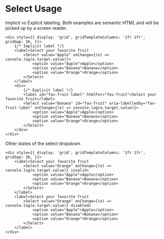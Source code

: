 # Select Usage

Implicit vs Explicit labeling. Both examples are semantic HTML and will be picked up by a screen reader.  

```tsx
<div style={{ display: 'grid', gridTemplateColumns: '1fr 1fr', gridGap: 16, }}>
    {/* Implicit label */}
    <label>Select your favorite fruit
        <Select value="Apple" onChange={(e) => console.log(e.target.value)}>
            <option value="Apple">Apple</option>
            <option value="Banana">Banana</option>
            <option value="Orange">Orange</option>
        </Select>
    </label>
    <div>
        {/* Explicit label */}
        <label id="fav-fruit-label" htmlFor="fav-fruit">Select your favorite fruit</label>
        <Select value="Banana" id="fav-fruit" aria-labelledby="fav-fruit-label" onChange={(e) => console.log(e.target.value)}>
            <option value="Apple">Apple</option>
            <option value="Banana">Banana</option>
            <option value="Orange">Orange</option>
        </Select>
    </div>
</div>
```

Other states of the select dropdown

```tsx
<div style={{ display: 'grid', gridTemplateColumns: '1fr 1fr', gridGap: 16, }}>
    <label>Select your favorite fruit
        <Select value="Orange" onChange={(e) => console.log(e.target.value)} invalid>
            <option value="Apple">Apple</option>
            <option value="Banana">Banana</option>
            <option value="Orange">Orange</option>
        </Select>
    </label>
    <label>Select your favorite fruit
        <Select value="Orange" onChange={(e) => console.log(e.target.value)} disabled>
            <option value="Apple">Apple</option>
            <option value="Banana">Banana</option>
            <option value="Orange">Orange</option>
        </Select>
    </label>
</div>
```